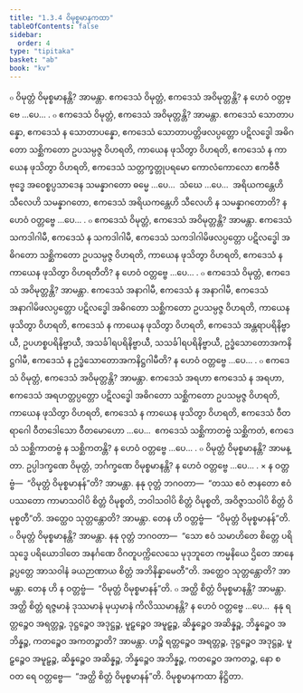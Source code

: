 ```yaml
---
title: "1.3.4 ဝိမုစ္စမာနကထာ"
tableOfContents: false
sidebar:
  order: 4
type: "tipitaka"
basket: "ab"
book: "kv"
---
```



<DynamicBreadcrumb />

<Division number="366" book="kv" e="ch" v="32" p="183">

<Paragraph number="1155" book="kv">
๐ ဝိမုတ္တံ ဝိမုစ္စမာနန္တိ? အာမန္တာ. ဧကဒေသံ ဝိမုတ္တံ, ဧကဒေသံ အဝိမုတ္တန္တိ? န ဟေဝံ ဝတ္တဗ္ဗေ …ပေ… .
</Paragraph>

<Paragraph number="1156" book="kv">
๐ ဧကဒေသံ ဝိမုတ္တံ, ဧကဒေသံ အဝိမုတ္တန္တိ? အာမန္တာ. ဧကဒေသံ သောတာပန္နော, ဧကဒေသံ န သောတာပန္နော, ဧကဒေသံ သောတာပတ္တိဖလပ္ပတ္တော ပဋိလဒ္ဓေါ အဓိဂတော သစ္ဆိကတော ဥပသမ္ပဇ္ဇ ဝိဟရတိ, ကာယေန ဖုသိတွာ ဝိဟရတိ, ဧကဒေသံ န ကာယေန ဖုသိတွာ ဝိဟရတိ, ဧကဒေသံ သတ္တက္ခတ္တုပရမော ကောလံကောလော ဧကဗီဇီ ဗုဒ္ဓေ အဝေစ္စပ္ပသာဒေန သမန္နာဂတော ဓမ္မေ …ပေ…  သံဃေ …ပေ…  အရိယကန္တေဟိ သီလေဟိ သမန္နာဂတော, ဧကဒေသံ အရိယကန္တေဟိ သီလေဟိ န သမန္နာဂတောတိ? န ဟေဝံ ဝတ္တဗ္ဗေ …ပေ… .
</Paragraph>

<Paragraph number="1157" book="kv">
๐ ဧကဒေသံ ဝိမုတ္တံ, ဧကဒေသံ အဝိမုတ္တန္တိ? အာမန္တာ. ဧကဒေသံ သကဒါဂါမီ, ဧကဒေသံ န သကဒါဂါမီ, ဧကဒေသံ သကဒါဂါမိဖလပ္ပတ္တော ပဋိလဒ္ဓေါ အဓိဂတော သစ္ဆိကတော ဥပသမ္ပဇ္ဇ ဝိဟရတိ, ကာယေန ဖုသိတွာ ဝိဟရတိ, ဧကဒေသံ န ကာယေန ဖုသိတွာ ဝိဟရတီတိ? န ဟေဝံ ဝတ္တဗ္ဗေ …ပေ… .
</Paragraph>

<Paragraph number="1158" book="kv">
๐ ဧကဒေသံ ဝိမုတ္တံ, ဧကဒေသံ အဝိမုတ္တန္တိ? အာမန္တာ. ဧကဒေသံ အနာဂါမီ, ဧကဒေသံ န အနာဂါမီ, ဧကဒေသံ အနာဂါမိဖလပ္ပတ္တော ပဋိလဒ္ဓေါ အဓိဂတော သစ္ဆိကတော ဥပသမ္ပဇ္ဇ ဝိဟရတိ, ကာယေန ဖုသိတွာ ဝိဟရတိ, ဧကဒေသံ န ကာယေန ဖုသိတွာ ဝိဟရတိ, ဧကဒေသံ အန္တရာပရိနိဗ္ဗာယီ, ဥပဟစ္စပရိနိဗ္ဗာယီ, အသင်္ခါရပရိနိဗ္ဗာယီ, သသင်္ခါရပရိနိဗ္ဗာယီ, ဥဒ္ဓံသောတောအကနိဋ္ဌဂါမီ, ဧကဒေသံ န ဥဒ္ဓံသောတောအကနိဋ္ဌဂါမီတိ? န ဟေဝံ ဝတ္တဗ္ဗေ …ပေ… .
</Paragraph>

<Paragraph number="1159" book="kv">
๐ ဧကဒေသံ ဝိမုတ္တံ, ဧကဒေသံ အဝိမုတ္တန္တိ? အာမန္တာ. ဧကဒေသံ အရဟာ ဧကဒေသံ န အရဟာ, ဧကဒေသံ အရဟတ္တပ္ပတ္တော ပဋိလဒ္ဓေါ အဓိဂတော သစ္ဆိကတော ဥပသမ္ပဇ္ဇ ဝိဟရတိ, ကာယေန ဖုသိတွာ ဝိဟရတိ, ဧကဒေသံ န ကာယေန ဖုသိတွာ ဝိဟရတိ, ဧကဒေသံ ဝီတရာဂေါ ဝီတဒေါသော ဝီတမောဟော …ပေ…  ဧကဒေသံ သစ္ဆိကာတဗ္ဗံ သစ္ဆိကတံ, ဧကဒေသံ သစ္ဆိကာတဗ္ဗံ န သစ္ဆိကတန္တိ? န ဟေဝံ ဝတ္တဗ္ဗေ …ပေ… .
</Paragraph>

<Paragraph number="1160" book="kv">
๐ ဝိမုတ္တံ ဝိမုစ္စမာနန္တိ? အာမန္တာ. ဥပ္ပါဒက္ခဏေ ဝိမုတ္တံ, ဘင်္ဂက္ခဏေ ဝိမုစ္စမာနန္တိ? န ဟေဝံ ဝတ္တဗ္ဗေ …ပေ… .
</Paragraph>

</Division>
<Division number="367" book="kv" e="ch" v="32" p="184">

<Paragraph number="1161" book="kv">
× န ဝတ္တဗ္ဗံ—  “ဝိမုတ္တံ ဝိမုစ္စမာနန်”တိ? အာမန္တာ. နနု ဝုတ္တံ ဘဂဝတာ—  “တဿ ဧဝံ ဇာနတော ဧဝံ ပဿတော ကာမာသဝါပိ စိတ္တံ ဝိမုစ္စတိ, ဘဝါသဝါပိ စိတ္တံ ဝိမုစ္စတိ, အဝိဇ္ဇာသဝါပိ စိတ္တံ ဝိမုစ္စတီ”တိ. အတ္ထေဝ သုတ္တန္တောတိ? အာမန္တာ. တေန ဟိ ဝတ္တဗ္ဗံ—  “ဝိမုတ္တံ ဝိမုစ္စမာနန်”တိ.
</Paragraph>

<Paragraph number="1162" book="kv">
๐ ဝိမုတ္တံ ဝိမုစ္စမာနန္တိ? အာမန္တာ. နနု ဝုတ္တံ ဘဂဝတာ—  “သော ဧဝံ သမာဟိတေ စိတ္တေ ပရိသုဒ္ဓေ ပရိယောဒါတေ အနင်္ဂဏေ ဝိဂတူပက္ကိလေသေ မုဒုဘူတေ ကမ္မနိယေ ဌိတေ အာနေဉ္ဇပ္ပတ္တေ အာသဝါနံ ခယဉာဏာယ စိတ္တံ အဘိနိန္နာမေတီ”တိ. အတ္ထေဝ သုတ္တန္တောတိ? အာမန္တာ. တေန ဟိ န ဝတ္တဗ္ဗံ—  “ဝိမုတ္တံ ဝိမုစ္စမာနန်”တိ.
</Paragraph>

<Paragraph number="1163" book="kv">
๐ အတ္ထိ စိတ္တံ ဝိမုစ္စမာနန္တိ? အာမန္တာ. အတ္ထိ စိတ္တံ ရဇ္ဇမာနံ ဒုဿမာနံ မုယှမာနံ ကိလိဿမာနန္တိ? န ဟေဝံ ဝတ္တဗ္ဗေ …ပေ…  နနု ရတ္တဉ္စေဝ အရတ္တဉ္စ, ဒုဋ္ဌဉ္စေဝ အဒုဋ္ဌဉ္စ, မူဠှဉ္စေဝ အမူဠှဉ္စ, ဆိန္နဉ္စေဝ အဆိန္နဉ္စ, ဘိန္နဉ္စေဝ အဘိန္နဉ္စ, ကတဉ္စေဝ အကတဉ္စာတိ? အာမန္တာ. ဟဉ္စိ ရတ္တဉ္စေဝ အရတ္တဉ္စ, ဒုဋ္ဌဉ္စေဝ အဒုဋ္ဌဉ္စ, မူဠှဉ္စေဝ အမူဠှဉ္စ, ဆိန္နဉ္စေဝ အဆိန္နဉ္စ, ဘိန္နဉ္စေဝ အဘိန္နဉ္စ, ကတဉ္စေဝ အကတဉ္စ, နော စ ဝတ ရေ ဝတ္တဗ္ဗေ—  “အတ္ထိ စိတ္တံ ဝိမုစ္စမာနန်”တိ.

</Paragraph>
</Division>

<Paragraph number="1164" type="center" book="kv">
ဝိမုစ္စမာနကထာ နိဋ္ဌိတာ.
</Paragraph>